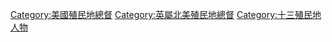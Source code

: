 [[Category:美國殖民地總督|Category:美國殖民地總督]]
[[Category:英屬北美殖民地總督|Category:英屬北美殖民地總督]]
[[Category:十三殖民地人物|Category:十三殖民地人物]]